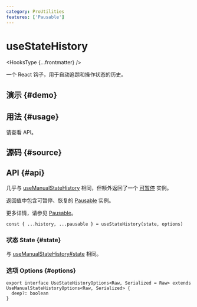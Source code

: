 ```yaml
---
category: ProUtilities
features: ['Pausable']
---
```


# useStateHistory


<HooksType {...frontmatter} />

一个 React 钩子，用于自动追踪和操作状态的历史。

## 演示 \{#demo}


<App />

## 用法 \{#usage}

请查看 API。

## 源码 \{#source}


<Source />

## API \{#api}

几乎与 [useManualStateHistory](/reference/use-manual-state-history) 相同，但额外返回了一个 [可暂停](/docs/features/pausable) 实例。

返回值中包含可暂停、恢复的 [Pausable](/docs/features/pausable) 实例。

更多详情，请参见 [Pausable](/docs/features/pausable)。

```tsx
const { ...history, ...pausable } = useStateHistory(state, options)
```

### 状态 State \{#state}

与 [useManualStateHistory#state](/reference/use-manual-state-history/#state) 相同。

### 选项 Options \{#options}

```tsx
export interface UseStateHistoryOptions<Raw, Serialized = Raw> extends UseManualStateHistoryOptions<Raw, Serialized> {
  deep?: boolean
}
```
